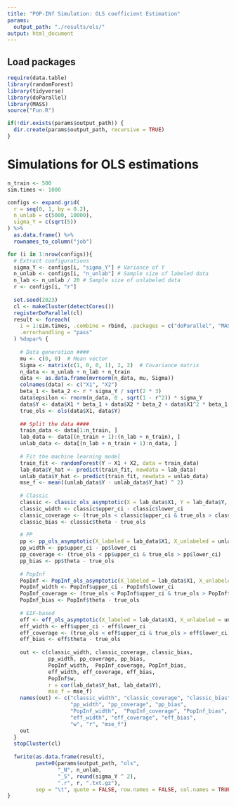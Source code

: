 ```yaml
---
title: "POP-INf Simulation: OLS coefficient Estimation"
params:
  output_path: "./results/ols/"
output: html_document
---
```


## Load packages
```r
require(data.table)
library(randomForest)
library(tidyverse)
library(doParallel)
library(MASS)
source("Fun.R")

if(!dir.exists(params$output_path)) {
  dir.create(params$output_path, recursive = TRUE)
}
```

# Simulations for OLS estimations
```r
n_train <- 500
sim.times <- 1000

configs <- expand.grid(
  r = seq(0, 1, by = 0.2),
  n_unlab = c(5000, 10000), 
  sigma_Y = c(sqrt(5))
) %>%
  as.data.frame() %>%
  rownames_to_column("job")

for (i in 1:nrow(configs)){
  # Extract configurations
  sigma_Y <- configs[i, "sigma_Y"] # Variance of Y
  n_unlab <- configs[i, "n_unlab"] # Sample size of labeled data
  n_lab <- n_unlab / 20 # Sample size of unlabeled data
  r <- configs[i, "r"]
  
  set.seed(2023)
  cl <- makeCluster(detectCores())
  registerDoParallel(cl)
  result <- foreach(
    i = 1:sim.times, .combine = rbind, .packages = c("doParallel", "MASS", "randomForest"),
    .errorhandling = "pass"
  ) %dopar% {
    
    # Data generation ####
    mu <- c(0, 0)  # Mean vector
    Sigma <- matrix(c(1, 0, 0, 1), 2, 2)  # Covariance matrix
    n_data <- n_unlab + n_lab + n_train
    data <- as.data.frame(mvrnorm(n_data, mu, Sigma))
    colnames(data) <- c("X1", "X2")
    beta_1 <- beta_2 <- r * sigma_Y / sqrt(2 * 3)
    data$epsilon <- rnorm(n_data, 0 , sqrt(1 - r^2)) * sigma_Y
    data$Y <- data$X1 * beta_1 + data$X2 * beta_2 + data$X1^2 * beta_1 +  data$X2^2 * beta_1 + data$epsilon
    true_ols <- ols(data$X1, data$Y)
    
    ## Split the data ####
    train_data <- data[1:n_train, ]
    lab_data <- data[(n_train + 1):(n_lab + n_train), ]
    unlab_data <- data[(n_lab + n_train + 1):n_data, ]
    
    # Fit the machine learning model
    train_fit <- randomForest(Y ~ X1 + X2, data = train_data)
    lab_data$Y_hat <- predict(train_fit, newdata = lab_data)
    unlab_data$Y_hat <- predict(train_fit, newdata = unlab_data)
    mse_f <- mean((unlab_data$Y - unlab_data$Y_hat) ^ 2)
    
    # Classic
    classic <- classic_ols_asymptotic(X = lab_data$X1, Y = lab_data$Y, alpha = 0.05)
    classic_width <- classic$upper_ci - classic$lower_ci
    classic_coverage <- (true_ols < classic$upper_ci & true_ols > classic$lower_ci)
    classic_bias <- classic$theta - true_ols
    
    # PP
    pp <- pp_ols_asymptotic(X_labeled = lab_data$X1, X_unlabeled = unlab_data$X1, Y_labeled = lab_data$Y, Yhat_labeled = lab_data$Y_hat, Yhat_unlabeled = unlab_data$Y_hat, alpha = 0.05)
    pp_width <- pp$upper_ci - pp$lower_ci
    pp_coverage <- (true_ols < pp$upper_ci & true_ols > pp$lower_ci)
    pp_bias <- pp$theta - true_ols
    
    # PopInf
    PopInf <- PopInf_ols_asymptotic(X_labeled = lab_data$X1, X_unlabeled = unlab_data$X1, Y_labeled = lab_data$Y, Yhat_labeled = lab_data$Y_hat, Yhat_unlabeled = unlab_data$Y_hat, alpha = 0.05)
    PopInf_width <- PopInf$upper_ci - PopInf$lower_ci
    PopInf_coverage <- (true_ols < PopInf$upper_ci & true_ols > PopInf$lower_ci)
    PopInf_bias <- PopInf$theta - true_ols
    
    # EIF-based
    eff <- eff_ols_asymptotic(X_labeled = lab_data$X1, X_unlabeled = unlab_data$X1, Y_labeled = lab_data$Y, Yhat_labeled = lab_data$Y_hat, Yhat_unlabeled = unlab_data$Y_hat, alpha = 0.05)
    eff_width <- eff$upper_ci - eff$lower_ci
    eff_coverage <- (true_ols < eff$upper_ci & true_ols > eff$lower_ci)
    eff_bias <- eff$theta - true_ols
    
    out <- c(classic_width, classic_coverage, classic_bias,
             pp_width, pp_coverage, pp_bias,
             PopInf_width,  PopInf_coverage, PopInf_bias,
             eff_width, eff_coverage, eff_bias,
             PopInf$w,
             r = cor(lab_data$Y_hat, lab_data$Y),
             mse_f = mse_f)
    names(out) <- c("classic_width", "classic_coverage", "classic_bias",
                    "pp_width", "pp_coverage", "pp_bias",
                    "PopInf_width",  "PopInf_coverage", "PopInf_bias",
                    "eff_width", "eff_coverage", "eff_bias",
                    "w", "r", "mse_f")
    out
  }
  stopCluster(cl)
  
  fwrite(as.data.frame(result), 
         paste0(params$output_path, "ols",
                "_N", n_unlab,
                "_S", round(sigma_Y ^ 2),
                ".r", r, ".txt.gz"),
         sep = "\t", quote = FALSE, row.names = FALSE, col.names = TRUE)
}
```

